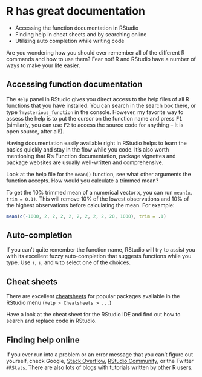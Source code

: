 # R has great documentation

:::{ .goals }
* Accessing the function documentation in RStudio
* Finding help in cheat sheets and by searching online
* Utilizing auto completion while writing code
:::

Are you wondering how you should ever remember all of the different R commands and how to use them? Fear not! R and RStudio have a number of ways to make your life easier. 

## Accessing function documentation

The `Help` panel in RStudio gives you direct access to the help files of all R functions that you have installed. You can search in the search box there, or type `?mysterious_function` in the console. However, my favorite way to assess the help is to put the cursor on the function name and press <kbd>F1</kbd> (similarly, you can use <kbd>F2</kbd> to access the source code for anything -- It is open source, after all!).

Having documentation easily available right in RStudio helps to learn the basics quickly and stay in the flow while you code. It's also worth mentioning that R's Function documentation, package vignettes and package websites are usually well-written and comprehensive. 

:::{ .exercise }
Look at the help file for the `mean()` function, see what other arguments the function accepts. How would you calculate a trimmed mean?

:::{ .answer}
To get the 10% trimmed mean of a numerical vector x, you can run `mean(x, trim = 0.1)`. 
This will remove 10% of the lowest observations and 10% of the highest observations before calculating the mean.
For example:

```r
mean(c(-1000, 2, 2, 2, 2, 2, 2, 2, 2, 20, 1000), trim = .1)
```
:::
:::

## Auto-completion 

If you can't quite remember the function name, RStudio will try to assist you with its excellent fuzzy auto-completion that suggests functions while you type. Use <kbd>↑</kbd>, <kbd>↓</kbd>, and <kbd>↹</kbd> to select one of the choices.

## Cheat sheets

There are excellent [cheatsheets](https://www.rstudio.com/resources/cheatsheets/) for popular packages available in the RStudio menu (`Help > Cheatsheets > ...`)

:::{ .exercise }
Have a look at the cheat sheet for the RStudio IDE and find out how to search and replace code in RStudio.
:::

## Finding help online

If you ever run into a problem or an error message that you can't figure out yourself, check Google, [Stack Overflow](https://stackoverflow.com/questions/tagged/r), [RStudio Community](https://community.rstudio.com/), or the Twitter `#RStats`. There are also lots of blogs with tutorials written by other R users.
